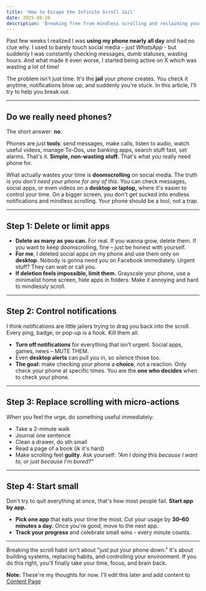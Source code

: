 ```yaml
---
title: 'How to Escape the Infinite Scroll Jail'
date: 2025-08-26
description: 'Breaking free from mindless scrolling and reclaiming your time and focus'
---
```


Past few weeks I realized I was **using my phone nearly all day** and had no clue why. I used to barely touch social media - _just WhatsApp_ - but suddenly I was constantly checking messages, dumb statuses, wasting hours. And what made it even worse, I started being active on X which was wasting a lot of time!

The problem isn't just time. It's the **jail** your phone creates. You check it anytime, notifications blow up, and suddenly you're stuck. In this article, I'll try to help you break out.

---

## Do we really need phones?

The short answer: **no**.

Phones are just **tools**: send messages, make calls, listen to audio, watch useful videos, manage To-Dos, use banking apps, search stuff fast, set alarms. That's it. **Simple, non-wasting stuff.** That's what you really need phone for.

What actually wastes your time is **doomscrolling** on social media. The truth is _you don't need your phone for any of this_. You can check messages, social apps, or even videos on a **desktop or laptop,** where it's easier to control your time. On a bigger screen, you don't get sucked into endless notifications and mindless scrolling. Your phone should be a tool, not a trap.

---

## Step 1: Delete or limit apps

- **Delete as many as you can.** For real. If you wanna grow, delete them. If you want to keep doomscrolling, fine – just be honest with yourself.
- **For me**, I deleted social apps on my phone and use them only on **desktop.** Nobody is gonna need you on Facebook immediately. Urgent stuff? They can wait or call you.
- **If deletion feels impossible, limit them.** Grayscale your phone, use a minimalist home screen, hide apps in folders. Make it annoying and hard to mindlessly scroll.

---

## Step 2: Control notifications

I think notifications are little jailers trying to drag you back into the scroll. Every ping, badge, or pop-up is a hook. Kill them all.

- **Turn off notifications** for everything that isn't urgent. Social apps, games, news – MUTE THEM.
- Even **desktop alerts** can pull you in, so silence those too.
- **The goal:** make checking your phone a **choice**, not a reaction. Only check your phone at specific times. You are the **one who decides** when to check your phone.

---

## Step 3: Replace scrolling with micro-actions

When you feel the urge, do something useful immediately:

- Take a 2-minute walk
- Journal one sentence
- Clean a drawer, do sth small
- Read a page of a book (ik it's hard)
- Make scrolling feel **guilty**. Ask yourself: _"Am I doing this because I want to, or just because I'm bored?"_

---

## Step 4: Start small

Don't try to quit everything at once, that's how most people fail. **Start app by app.**

- **Pick one app** that eats your time the most. Cut your usage by **30–60 minutes a day.** Once you're good, move to the next app.
- **Track your progress** and celebrate small wins - every minute counts.

---

Breaking the scroll habit isn't about "just put your phone down." It's about building systems, replacing habits, and controlling your environment. If you do this right, you'll finally take your time, focus, and brain back.

**Note:** These're my thoughts for now. I'll edit this later and add content to [Content Page](https://www.sharq.tech/content)
